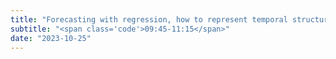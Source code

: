 ```yaml
---
title: "Forecasting with regression, how to represent temporal structure with regressors"
subtitle: "<span class='code'>09:45-11:15</span>"
date: "2023-10-25"
---
```


<!-- Materials will be distributed sooner to the event. -->

<!-- ```{=html} -->
<!-- <embed src="../../materials/01_tsibble.pdf" type="application/pdf" width="750px" height="420px"> -->
<!-- ``` -->

<!-- [View slides in full screen](../../materials/01_tsibble.pdf) -->
